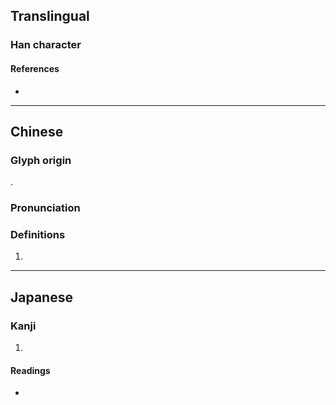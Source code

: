 {{character info}}
==Translingual==

===Han character===
{{Han char|rn=96|rad=玉|as=13|sn=17|four=18166|canj=MGOMA|ids=⿰𤣩會}}

====References====
* {{Han ref|kx=0743.140|dkj=21284|dj=1152.110|hdz=21142.030|uh=74AF|ud=29871|bh=ED6E|bd=60782}}

----

==Chinese==
{{zh-forms|s=㻅}}

===Glyph origin===
{{Han etyl}}
{{Han compound|玉|會|c1=s|c2=p|ls=psc|t1=jade}}.

===Pronunciation===
{{zh-pron
|m=huì,kuài
|c=wui6,faai3
|mc=
|oc=
|cat=
}}

===Definitions===
{{zh-hanzi}}

# {{rfdef|zh|sort=玉13}}

----

==Japanese==

===Kanji===
{{ja-kanji|grade=|rs=玉13}}

# {{rfdef|ja|sort=玉13}}

====Readings====
* {{ja-readings|on=[[かい]] (kai), [[え]] (e), [[け]] (ke)|kun=[[かざり]] (kazari)|nanori=}}